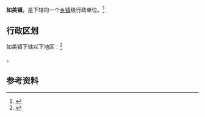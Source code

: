 {{中国乡级行政区|54/21/29/101/000}}

'''如美镇'''，是{{PRC admin/fullname|54/21/29/101/000|3}}下辖的一个[[乡镇|乡镇]]级行政单位。<ref>{{PRC admin/ref sgc|{{PRC admin/parent|54/21/29/101/000}}}}</ref>

== 行政区划 ==

如美镇下辖以下地区：<ref>{{PRC admin/ref sgc|54/21/29/101/000}}</ref>

{{PRC admin/children|54/21/29/101/000}}。

== 参考资料 ==

{{reflist}}

{{行政区划小作品}}
{{PRC admin/navcat|54/21/29/101/000}}